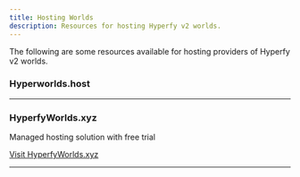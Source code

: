```yaml
---
title: Hosting Worlds
description: Resources for hosting Hyperfy v2 worlds.
---
```



The following are some resources available for hosting providers of Hyperfy v2 worlds.

### Hyperworlds.host


<LinkPreview id="https://hyperworlds.host/" />


<Badge text="Automated Deployment" variant="tip" /><Badge text="Crypto Payment" variant="tip" /><Badge text="Instant Setup" variant="tip" /><Badge text="Self-Service Management" variant="tip" />


---


### HyperfyWorlds.xyz
Managed hosting solution with free trial

[Visit HyperfyWorlds.xyz](https://hyperfyworlds.xyz/)

<Badge text="Free Trial" variant="tip" /><Badge text="Managed Hosting" variant="tip" /><Badge text="Contract-Based Service" variant="tip" /><Badge text="Professional Support" variant="tip" />

---
